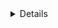 
<Details id="default-chains" summary="Default chains">

```js
[
	"ethereum",
	"goerli",
	"polygon",
	"arbitrum",
	"arbitrum-goerli",
	"optimism",
	"optimism-goerli",
	"binance",
	"binance-testnet",
	"fantom",
	"fantom-testnet",
	"avalanche-fuji",
	"avalanche-fuji-testnet",
	"localhost",
];
```

</Details>
